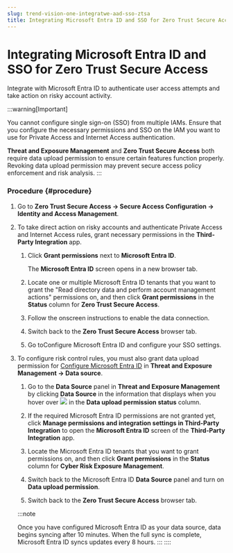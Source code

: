 ```yaml
---
slug: trend-vision-one-integratwe-aad-sso-ztsa
title: Integrating Microsoft Entra ID and SSO for Zero Trust Secure Access
---
```

# Integrating Microsoft Entra ID and SSO for Zero Trust Secure Access

Integrate with Microsoft Entra ID to authenticate user access attempts and take action on risky account activity.

:::warning[Important]

You cannot configure single sign-on (SSO) from multiple IAMs. Ensure that you configure the necessary permissions and SSO on the IAM you want to use for Private Access and Internet Access authentication.

**Threat and Exposure Management** and **Zero Trust Secure Access** both require data upload permission to ensure certain features function properly. Revoking data upload permission may prevent secure access policy enforcement and risk analysis.
:::

### Procedure {#procedure}

1.  Go to **Zero Trust Secure Access → Secure Access Configuration → Identity and Access Management**.

2.  To take direct action on risky accounts and authenticate Private Access and Internet Access rules, grant necessary permissions in the **Third-Party Integration** app.

    1.  Click **Grant permissions** next to **Microsoft Entra ID**.

        The **Microsoft Entra ID** screen opens in a new browser tab.

    2.  Locate one or multiple Microsoft Entra ID tenants that you want to grant the "Read directory data and perform account management actions" permissions on, and then click **Grant permissions** in the **Status** column for **Zero Trust Secure Access**.

    3.  Follow the onscreen instructions to enable the data connection.

    4.  Switch back to the **Zero Trust Secure Access** browser tab.

    5.  Go toConfigure Microsoft Entra ID and configure your SSO settings.

3.  To configure risk control rules, you must also grant data upload permission for [Configure Microsoft Entra ID](configuring-saml-ad.mdx) in **Threat and Exposure Management → Data source**.

    1.  Go to the **Data Source** panel in **Threat and Exposure Management** by clicking **Data Source** in the information that displays when you hover over ![](/images/infoIcon=5ca285cd-10f2-43bc-bcd6-147fcbd4db5a.webp) in the **Data upload permission status** column.

    2.  If the required Microsoft Entra ID permissions are not granted yet, click **Manage permissions and integration settings in Third-Party Integration** to open the **Microsoft Entra ID** screen of the **Third-Party Integration** app.

    3.  Locate the Microsoft Entra ID tenants that you want to grant permissions on, and then click **Grant permissions** in the **Status** column for **Cyber Risk Exposure Management**.

    4.  Switch back to the Microsoft Entra ID **Data Source** panel and turn on **Data upload permission**.

    5.  Switch back to the **Zero Trust Secure Access** browser tab.

    :::note

    Once you have configured Microsoft Entra ID as your data source, data begins syncing after 10 minutes. When the full sync is complete, Microsoft Entra ID syncs updates every 8 hours.
    :::
::::
